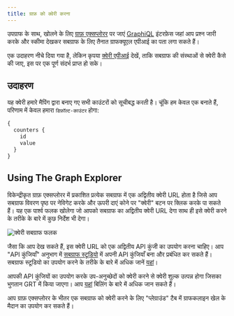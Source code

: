 ```yaml
---
title: ग्राफ़ को क्वेरी करना
---
```


उपग्राफ के साथ, खोलने के लिए [ग्राफ़ एक्सप्लोरर](https://thegraph.com/explorer) पर जाएं [GraphiQL](https://github.com/graphql/graphiql) इंटरफ़ेस जहां आप प्रश्न जारी करके और स्कीमा देखकर सबग्राफ के लिए तैनात ग्राफक्यूएल एपीआई का पता लगा सकते हैं।

एक उदाहरण नीचे दिया गया है, लेकिन कृपया [क्वेरी एपीआई](/querying/graphql-api) देखें, ताकि सबग्राफ की संस्थाओं से क्वेरी कैसे की जाए, इस पर एक पूर्ण संदर्भ प्राप्त हो सके।

## उदाहरण

यह क्वेरी हमारे मैपिंग द्वारा बनाए गए सभी काउंटरों को सूचीबद्ध करती है। चूंकि हम केवल एक बनाते हैं, परिणाम में केवल हमारा `डिफ़ॉल्ट-काउंटर` होगा:

```graphql
{
  counters {
    id
    value
  }
}
```

## Using The Graph Explorer

विकेन्द्रीकृत ग्राफ़ एक्सप्लोरर में प्रकाशित प्रत्येक सबग्राफ में एक अद्वितीय क्वेरी URL होता है जिसे आप सबग्राफ विवरण पृष्ठ पर नेविगेट करके और ऊपरी दाएं कोने पर "क्वेरी" बटन पर क्लिक करके पा सकते हैं। यह एक पार्श्व फलक खोलेगा जो आपको सबग्राफ का अद्वितीय क्वेरी URL देगा साथ ही इसे क्वेरी करने के तरीके के बारे में कुछ निर्देश भी देगा।

![क्वेरी सबग्राफ फलक](/img/query-subgraph-pane.png)

जैसा कि आप देख सकते हैं, इस क्वेरी URL को एक अद्वितीय API कुंजी का उपयोग करना चाहिए। आप "API कुंजियाँ" अनुभाग में [सबग्राफ स्टूडियो](https://thegraph.com/studio) में अपनी API कुंजियाँ बना और प्रबंधित कर सकते हैं। सबग्राफ स्टूडियो का उपयोग करने के तरीके के बारे में अधिक जानें [यहां](/deploying/subgraph-studio)।

आपकी API कुंजियों का उपयोग करके उप-अनुच्छेदों को क्वेरी करने से क्वेरी शुल्क उत्पन्न होगा जिसका भुगतान GRT में किया जाएगा। आप [यहां](/billing) बिलिंग के बारे में अधिक जान सकते हैं।

आप ग्राफ़ एक्सप्लोरर के भीतर एक सबग्राफ को क्वेरी करने के लिए "प्लेग्राउंड" टैब में ग्राफकलाइन खेल के मैदान का उपयोग कर सकते हैं।
